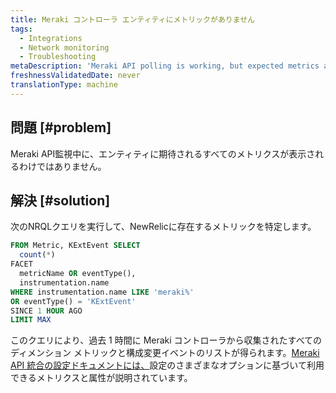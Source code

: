 ```yaml
---
title: Meraki コントローラ エンティティにメトリックがありません
tags:
  - Integrations
  - Network monitoring
  - Troubleshooting
metaDescription: 'Meraki API polling is working, but expected metrics are missing.'
freshnessValidatedDate: never
translationType: machine
---
```


## 問題 [#problem]

Meraki API監視中に、エンティティに期待されるすべてのメトリクスが表示されるわけではありません。

## 解決 [#solution]

次のNRQLクエリを実行して、NewRelicに存在するメトリックを特定します。

```sql
FROM Metric, KExtEvent SELECT
  count(*)
FACET
  metricName OR eventType(),
  instrumentation.name
WHERE instrumentation.name LIKE 'meraki%'
OR eventType() = 'KExtEvent'
SINCE 1 HOUR AGO
LIMIT MAX
```

このクエリにより、過去 1 時間に Meraki コントローラから収集されたすべてのディメンション メトリックと構成変更イベントのリストが得られます。[Meraki API 統合の設定ドキュメントには、](/docs/network-performance-monitoring/advanced/advanced-config/#meraki)設定のさまざまなオプションに基づいて利用できるメトリクスと属性が説明されています。

